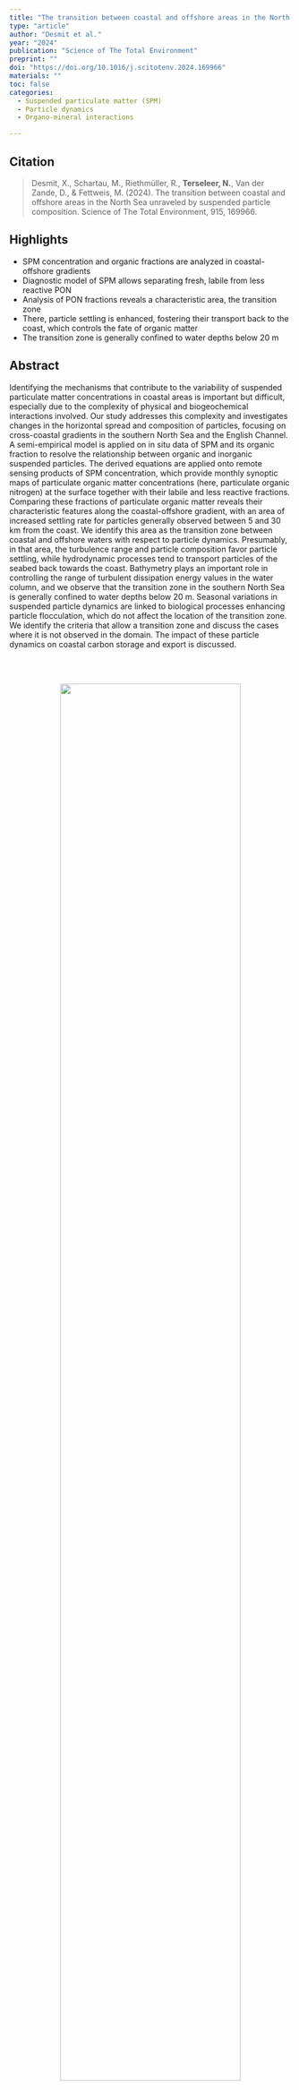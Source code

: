 ```yaml
---
title: "The transition between coastal and offshore areas in the North Sea unraveled by suspended particle composition"
type: "article"
author: "Desmit et al."
year: "2024"
publication: "Science of The Total Environment"
preprint: ""
doi: "https://doi.org/10.1016/j.scitotenv.2024.169966"
materials: ""
toc: false
categories:
  - Suspended particulate matter (SPM)
  - Particle dynamics 
  - Organo-mineral interactions 

---
```


## Citation
> Desmit, X., Schartau, M., Riethmüller, R., **Terseleer, N.**, Van der Zande, D., & Fettweis, M. (2024). The transition between coastal and offshore areas in the North Sea unraveled by suspended particle composition. Science of The Total Environment, 915, 169966.


## Highlights

* SPM concentration and organic fractions are analyzed in coastal-offshore gradients
* Diagnostic model of SPM allows separating fresh, labile from less reactive PON
* Analysis of PON fractions reveals a characteristic area, the transition zone
* There, particle settling is enhanced, fostering their transport back to the coast, which controls the fate of organic matter
* The transition zone is generally confined to water depths below 20 m

## Abstract

Identifying the mechanisms that contribute to the variability of suspended particulate matter concentrations in coastal areas is important but difficult, especially due to the complexity of physical and biogeochemical interactions involved. Our study addresses this complexity and investigates changes in the horizontal spread and composition of particles, focusing on cross-coastal gradients in the southern North Sea and the English Channel. A semi-empirical model is applied on in situ data of SPM and its organic fraction to resolve the relationship between organic and inorganic suspended particles. The derived equations are applied onto remote sensing products of SPM concentration, which provide monthly synoptic maps of particulate organic matter concentrations (here, particulate organic nitrogen) at the surface together with their labile and less reactive fractions. Comparing these fractions of particulate organic matter reveals their characteristic features along the coastal-offshore gradient, with an area of increased settling rate for particles generally observed between 5 and 30 km from the coast. We identify this area as the transition zone between coastal and offshore waters with respect to particle dynamics. Presumably, in that area, the turbulence range and particle composition favor particle settling, while hydrodynamic processes tend to transport particles of the seabed back towards the coast. Bathymetry plays an important role in controlling the range of turbulent dissipation energy values in the water column, and we observe that the transition zone in the southern North Sea is generally confined to water depths below 20 m. Seasonal variations in suspended particle dynamics are linked to biological processes enhancing particle flocculation, which do not affect the location of the transition zone. We identify the criteria that allow a transition zone and discuss the cases where it is not observed in the domain. The impact of these particle dynamics on coastal carbon storage and export is discussed.

<br><br>

<div style="text-align: center;">
  <img src="../images/Desmit2024.jpg" style="width: 80%;" />
</div>

